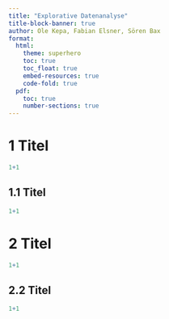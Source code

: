 ```yaml
---
title: "Explorative Datenanalyse"
title-block-banner: true
author: Ole Kepa, Fabian Elsner, Sören Bax
format: 
  html: 
    theme: superhero
    toc: true
    toc_float: true
    embed-resources: true
    code-fold: true
  pdf: 
    toc: true
    number-sections: true
---
```


# 1 Titel
```r
1+1
```

## 1.1 Titel
```r
1+1
```

# 2 Titel
```r
1+1
```

## 2.2 Titel
```r
1+1
```